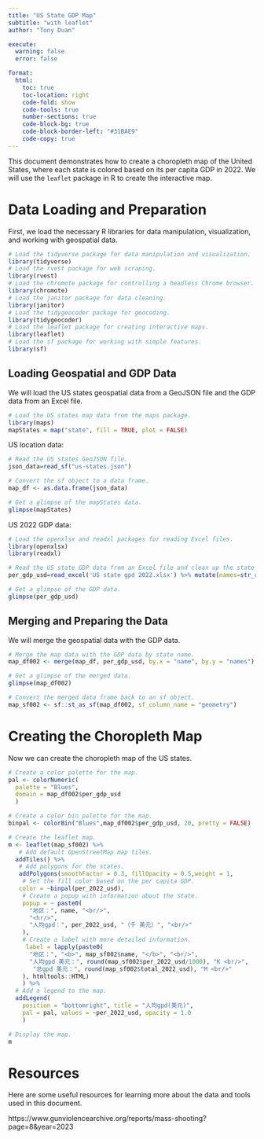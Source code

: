 ```yaml
---
title: "US State GDP Map"
subtitle: "with leaflet"
author: "Tony Duan"

execute:
  warning: false
  error: false

format:
  html:
    toc: true
    toc-location: right
    code-fold: show
    code-tools: true
    number-sections: true
    code-block-bg: true
    code-block-border-left: "#31BAE9"
    code-copy: true
---
```



This document demonstrates how to create a choropleth map of the United States, where each state is colored based on its per capita GDP in 2022. We will use the `leaflet` package in R to create the interactive map.

# Data Loading and Preparation

First, we load the necessary R libraries for data manipulation, visualization, and working with geospatial data.

```{
r}
# Load the tidyverse package for data manipulation and visualization.
library(tidyverse)
# Load the rvest package for web scraping.
library(rvest)
# Load the chromote package for controlling a headless Chrome browser.
library(chromote)
# Load the janitor package for data cleaning.
library(janitor)
# Load the tidygeocoder package for geocoding.
library(tidygeocoder)
# Load the leaflet package for creating interactive maps.
library(leaflet)
# Load the sf package for working with simple features.
library(sf)
```

## Loading Geospatial and GDP Data

We will load the US states geospatial data from a GeoJSON file and the GDP data from an Excel file.

```{
r}
# Load the US states map data from the maps package.
library(maps)
mapStates = map("state", fill = TRUE, plot = FALSE)
```

US location data:
```{
r}
# Read the US states GeoJSON file.
json_data=read_sf("us-states.json")
```

```{
r}
# Convert the sf object to a data frame.
map_df <- as.data.frame(json_data)
```

```{
r}
# Get a glimpse of the mapStates data.
glimpse(mapStates)
```

US 2022 GDP data:

```{
r}
# Load the openxlsx and readxl packages for reading Excel files.
library(openxlsx)
library(readxl)

# Read the US state GDP data from an Excel file and clean up the state names.
per_gdp_usd=read_excel('US state gpd 2022.xlsx') %>% mutate(names=str_replace(names,'\*','') %>% str_trim() )
```

```{
r}
# Get a glimpse of the GDP data.
glimpse(per_gdp_usd)
```

## Merging and Preparing the Data

We will merge the geospatial data with the GDP data.

```{
r}
# Merge the map data with the GDP data by state name.
map_df002 <- merge(map_df, per_gdp_usd, by.x = "name", by.y = "names")
```

```{
r}
# Get a glimpse of the merged data.
glimpse(map_df002)
```

```{
r}
# Convert the merged data frame back to an sf object.
map_sf002 <- sf::st_as_sf(map_df002, sf_column_name = "geometry")
```

# Creating the Choropleth Map

Now we can create the choropleth map of the US states.

```{
r}
# Create a color palette for the map.
pal <- colorNumeric(
  palette = "Blues",
  domain = map_df002$per_gdp_usd
  )

# Create a color bin palette for the map.
binpal <- colorBin("Blues",map_df002$per_gdp_usd, 20, pretty = FALSE)

# Create the leaflet map.
m <- leaflet(map_sf002) %>%
   # Add default OpenStreetMap map tiles.
  addTiles() %>%  
   # Add polygons for the states.
   addPolygons(smoothFactor = 0.3, fillOpacity = 0.5,weight = 1,
    # Set the fill color based on the per capita GDP.
   color = ~binpal(per_2022_usd),
    # Create a popup with information about the state.
    popup = ~ paste0(
      "地区：", name, "<br/>",
      "<hr/>",
      "人均gpd：", per_2022_usd, "（千 美元）", "<br/>"
    ),
    # Create a label with more detailed information.
     label = lapply(paste0(
      "地区：", "<b>", map_sf002$name, "</b>", "<br/>",
      "人均gpd 美元：", round(map_sf002$per_2022_usd/1000), "K <br/>",
       "总gpd 美元：", round(map_sf002$total_2022_usd), "M <br/>"
    ), htmltools::HTML)
    ) %>% 
  # Add a legend to the map.
  addLegend(
    position = "bottomright", title = "人均gpd(美元)",
    pal = pal, values = ~per_2022_usd, opacity = 1.0
    )

# Display the map.
m
```

# Resources

Here are some useful resources for learning more about the data and tools used in this document.

https://www.gunviolencearchive.org/reports/mass-shooting?page=8&year=2023

